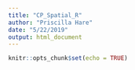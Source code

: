 ```yaml
---
title: "CP_Spatial_R"
author: "Priscilla Hare"
date: "5/22/2019"
output: html_document
---
```


```r
knitr::opts_chunk$set(echo = TRUE)
```

